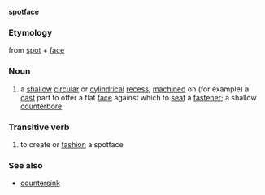 '''spotface'''

===Etymology===
from [[spot]] + [[face]]
===Noun===
#a [[shallow]] [[circular]] or [[cylindrical]] [[recess]], [[machine]]d on (for example) a [[cast]] part to offer a flat [[face]] against which to [[seat]] a [[fastener]]; a shallow [[counterbore]]
===Transitive verb===
#to create or [[fashion]] a spotface
===See also===
*[[countersink]]